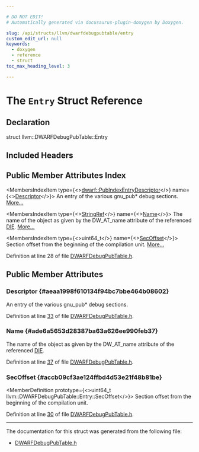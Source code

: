 ```yaml
---

# DO NOT EDIT!
# Automatically generated via docusaurus-plugin-doxygen by Doxygen.

slug: /api/structs/llvm/dwarfdebugpubtable/entry
custom_edit_url: null
keywords:
  - doxygen
  - reference
  - struct
toc_max_heading_level: 3

---
```





# The `Entry` Struct Reference

<DoxygenPage pluginConfig={pluginConfig}>



## Declaration

<CodeBlock>struct llvm::DWARFDebugPubTable::Entry</CodeBlock>

## Included Headers

<IncludesList>
<IncludesListItem
  filePath="llvm/DebugInfo/DWARF/DWARFDebugPubTable.h"
  permalink="/docs/api/files/include/include/llvm/include/llvm/debuginfo/include/llvm/debuginfo/dwarf/dwarfdebugpubtable-h"
  isLocal="true" />
</IncludesList>

## Public Member Attributes Index

<MembersIndex>

<MembersIndexItem
  type={<><a href="/docs/api/structs/llvm/dwarf/pubindexentrydescriptor">dwarf::PubIndexEntryDescriptor</a></>}
  name={<><a href="#aeaa1998f610134f94bc7bbe464b08602">Descriptor</a></>}>
An entry of the various gnu&#95;pub&#42; debug sections. <a href="#aeaa1998f610134f94bc7bbe464b08602">More...</a>
</MembersIndexItem>

<MembersIndexItem
  type={<><a href="/docs/api/classes/llvm/stringref">StringRef</a></>}
  name={<><a href="#ade6a5653d28387ba63a626ee990feb37">Name</a></>}>
The name of the object as given by the DW&#95;AT&#95;name attribute of the referenced <a href="/docs/api/classes/llvm/die">DIE</a>. <a href="#ade6a5653d28387ba63a626ee990feb37">More...</a>
</MembersIndexItem>

<MembersIndexItem
  type={<>uint64&#95;t</>}
  name={<><a href="#accb09cf3ae124ffbd4d53e21f48b81be">SecOffset</a></>}>
Section offset from the beginning of the compilation unit. <a href="#accb09cf3ae124ffbd4d53e21f48b81be">More...</a>
</MembersIndexItem>

</MembersIndex>


Definition at line 28 of file <a href="/docs/api/files/include/include/llvm/include/llvm/debuginfo/include/llvm/debuginfo/dwarf/dwarfdebugpubtable-h">DWARFDebugPubTable.h</a>.

<SectionDefinition>

## Public Member Attributes

### Descriptor {#aeaa1998f610134f94bc7bbe464b08602}

<MemberDefinition
  prototype="dwarf::PubIndexEntryDescriptor llvm::DWARFDebugPubTable::Entry::Descriptor">
An entry of the various gnu&#95;pub&#42; debug sections.

Definition at line <a href="/docs/api/files/include/include/llvm/include/llvm/debuginfo/include/llvm/debuginfo/dwarf/dwarfdebugpubtable-h/#l00033">33</a> of file <a href="/docs/api/files/include/include/llvm/include/llvm/debuginfo/include/llvm/debuginfo/dwarf/dwarfdebugpubtable-h">DWARFDebugPubTable.h</a>.
</MemberDefinition>

### Name {#ade6a5653d28387ba63a626ee990feb37}

<MemberDefinition
  prototype="StringRef llvm::DWARFDebugPubTable::Entry::Name">
The name of the object as given by the DW&#95;AT&#95;name attribute of the referenced <a href="/docs/api/classes/llvm/die">DIE</a>.

Definition at line <a href="/docs/api/files/include/include/llvm/include/llvm/debuginfo/include/llvm/debuginfo/dwarf/dwarfdebugpubtable-h/#l00037">37</a> of file <a href="/docs/api/files/include/include/llvm/include/llvm/debuginfo/include/llvm/debuginfo/dwarf/dwarfdebugpubtable-h">DWARFDebugPubTable.h</a>.
</MemberDefinition>

### SecOffset {#accb09cf3ae124ffbd4d53e21f48b81be}

<MemberDefinition
  prototype={<>uint64&#95;t llvm::DWARFDebugPubTable::Entry::SecOffset</>}>
Section offset from the beginning of the compilation unit.

Definition at line <a href="/docs/api/files/include/include/llvm/include/llvm/debuginfo/include/llvm/debuginfo/dwarf/dwarfdebugpubtable-h/#l00030">30</a> of file <a href="/docs/api/files/include/include/llvm/include/llvm/debuginfo/include/llvm/debuginfo/dwarf/dwarfdebugpubtable-h">DWARFDebugPubTable.h</a>.
</MemberDefinition>

</SectionDefinition>

<hr/>

The documentation for this struct was generated from the following file:

<ul>
<li><a href="/docs/api/files/include/include/llvm/include/llvm/debuginfo/include/llvm/debuginfo/dwarf/dwarfdebugpubtable-h">DWARFDebugPubTable.h</a></li>
</ul>

</DoxygenPage>
